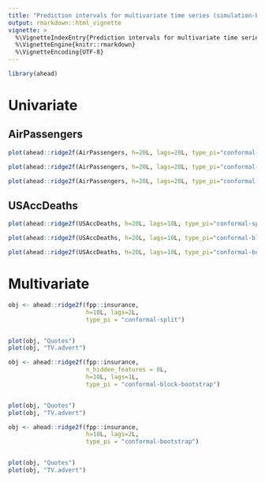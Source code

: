 ```yaml
---
title: "Prediction intervals for multivariate time series (simulation-based)"
output: rmarkdown::html_vignette
vignette: >
  %\VignetteIndexEntry{Prediction intervals for multivariate time series (simulation-based)}
  %\VignetteEngine{knitr::rmarkdown}
  %\VignetteEncoding{UTF-8}
---
```


```r
library(ahead)
```

# Univariate 

## AirPassengers

```r
plot(ahead::ridge2f(AirPassengers, h=20L, lags=20L, type_pi="conformal-split"))
```

```r
plot(ahead::ridge2f(AirPassengers, h=20L, lags=20L, type_pi="conformal-block-bootstrap"))
```

```r
plot(ahead::ridge2f(AirPassengers, h=20L, lags=20L, type_pi="conformal-bootstrap"))
```

## USAccDeaths

```r
plot(ahead::ridge2f(USAccDeaths, h=20L, lags=10L, type_pi="conformal-split"))
```

```r
plot(ahead::ridge2f(USAccDeaths, h=20L, lags=10L, type_pi="conformal-block-bootstrap"))
```

```r
plot(ahead::ridge2f(USAccDeaths, h=20L, lags=10L, type_pi="conformal-bootstrap"))
```


# Multivariate

```r
obj <- ahead::ridge2f(fpp::insurance, 
                      h=10L, lags=2L, 
                      type_pi = "conformal-split")


plot(obj, "Quotes")
plot(obj, "TV.advert")
```


```r
obj <- ahead::ridge2f(fpp::insurance, 
                      n_hidden_features = 0L, 
                      h=10L, lags=1L, 
                      type_pi = "conformal-block-bootstrap")


plot(obj, "Quotes")
plot(obj, "TV.advert")
```

```r
obj <- ahead::ridge2f(fpp::insurance, 
                      h=10L, lags=2L, 
                      type_pi = "conformal-bootstrap")


plot(obj, "Quotes")
plot(obj, "TV.advert")
```
